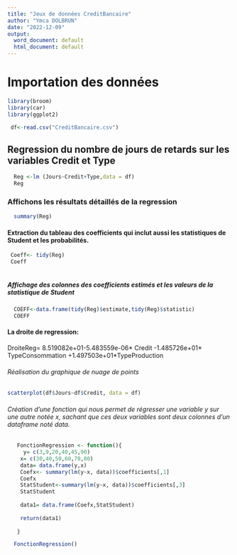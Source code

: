 ---
title: "Jeux de données CreditBancaire"
author: "Ymca DOLBRUN"
date: "2022-12-09"
output:
  word_document: default
  html_document: default
---
 


# Importation des données 
 
```{r}
library(broom)
library(car)
library(ggplot2)

 df<-read.csv("CreditBancaire.csv")

```

## Regression du nombre de jours de retards sur les variables Credit et Type

```{r}
  Reg <-lm (Jours~Credit+Type,data = df)
  Reg
```

### Affichons les résultats détaillés de la regression

```{r}
  summary(Reg)
```

#### Extraction du tableau des coefficients qui inclut aussi les statistiques de Student et les probabilités.
```{r}
 Coeff<- tidy(Reg)
 Coeff
 

``` 


##### Affichage des colonnes des coefficients estimés et les valeurs de la statistique de Student

```{r}
  COEFF<-data.frame(tidy(Reg)$estimate,tidy(Reg)$statistic)
  COEFF
```

#### La droite de regression:

 DroiteReg= 8.519082e+01-5.483559e-06* Credit -1.485726e+01* TypeConsommation +1.497503e+01*TypeProduction
 
###### Réalisation du graphique de nuage de points

```{r}
   
scatterplot(df$Jours~df$Credit, data = df)

```

###### Création d'une fonction qui nous permet de régresser une variable y sur une autre notée x, sachant que ces deux variables sont deux colonnes d'un dataframe noté data. 
 
```{r}
   FonctionRegression <- function(){
     y= c(3,9,20,40,45,90)
    x= c(30,40,50,60,70,80)
    data= data.frame(y,x)
    Coefx<- summary(lm(y~x, data))$coefficients[,1]
    Coefx
    StatStudent<-summary(lm(y~x, data))$coefficients[,3]
    StatStudent
    
    data1= data.frame(Coefx,StatStudent)
    
    return(data1)
    
   }

  FonctionRegression()
```